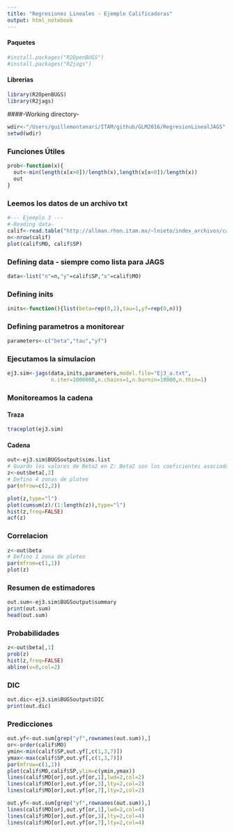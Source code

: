 ```yaml
---
title: "Regresiones Lineales - Ejemplo Calificadoras"
output: html_notebook
---
```


#### Paquetes
```r
#install.packages("R2OpenBUGS")
#install.packages("R2jags")
```

#### Librerias
```r
library(R2OpenBUGS)
library(R2jags)
```

####-Working directory-
```r
wdir<-"/Users/guillemontanari/ITAM/github/GLM2016/RegresionLinealJAGS"
setwd(wdir)
```

### Funciones Útiles
```r
prob<-function(x){
  out<-min(length(x[x>0])/length(x),length(x[x<0])/length(x))
  out
}
```

### Leemos los datos de un archivo txt
```r
#--- Ejemplo 3 ---
#-Reading data-
calif<-read.table("http://allman.rhon.itam.mx/~lnieto/index_archivos/calificaciones.txt",header=TRUE)
n<-nrow(calif)
plot(calif$MO, calif$SP)
```
### Defining data - siempre como lista para JAGS
```r
data<-list("n"=n,"y"=calif$SP,"x"=calif$MO)
```
### Defining inits
```r
inits<-function(){list(beta=rep(0,2),tau=1,yf=rep(0,n))}
```
### Defining parametros a monitorear
```r
parameters<-c("beta","tau","yf")
```
### Ejecutamos la simulacion
```r
ej3.sim<-jags(data,inits,parameters,model.file="Ej3_a.txt",
              n.iter=1000000,n.chains=1,n.burnin=10000,n.thin=1)
```
### Monitoreamos la cadena
#### Traza
```r
traceplot(ej3.sim)
```
#### Cadena
```r
out<-ej3.sim$BUGSoutput$sims.list
# Guardo los valores de Beta2 en Z: Beta2 son los coeficientes asociados a las xi's
z<-out$beta[,2]
# Defino 4 zonas de ploteo
par(mfrow=c(2,2))

plot(z,type="l")
plot(cumsum(z)/(1:length(z)),type="l")
hist(z,freq=FALSE)
acf(z)
```
### Correlacion
```r
z<-out$beta
# Defino 1 zona de ploteo
par(mfrom=c(1,1))
plot(z)
```
### Resumen de estimadores
```r
out.sum<-ej3.sim$BUGSoutput$summary
print(out.sum)
head(out.sum)
```
### Probabilidades
```r
z<-out$beta[,1]
prob(z)
hist(z,freq=FALSE)
abline(v=0,col=2)
```
### DIC
```r
out.dic<-ej3.sim$BUGSoutput$DIC
print(out.dic)
```
### Predicciones
```r
out.yf<-out.sum[grep("yf",rownames(out.sum)),]
or<-order(calif$MO)
ymin<-min(calif$SP,out.yf[,c(1,3,7)])
ymax<-max(calif$SP,out.yf[,c(1,3,7)])
par(mfrow=c(1,1))
plot(calif$MO,calif$SP,ylim=c(ymin,ymax))
lines(calif$MO[or],out.yf[or,1],lwd=2,col=2)
lines(calif$MO[or],out.yf[or,3],lty=2,col=2)
lines(calif$MO[or],out.yf[or,7],lty=2,col=2)

out.yf<-out.sum[grep("yf",rownames(out.sum)),]
lines(calif$MO[or],out.yf[or,1],lwd=2,col=4)
lines(calif$MO[or],out.yf[or,3],lty=2,col=4)
lines(calif$MO[or],out.yf[or,7],lty=2,col=4)
```




















